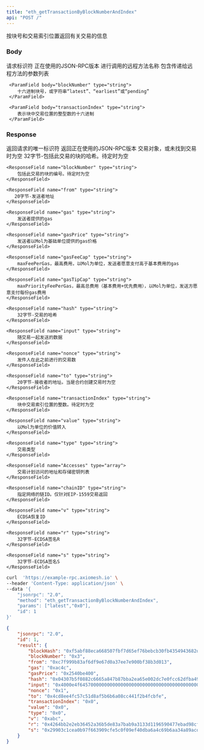 ```yaml
---
title: "eth_getTransactionByBlockNumberAndIndex"
api: "POST /"
---
```



按块号和交易索引位置返回有关交易的信息

### Body

<ParamField body="id" type="number" placeholder="1">
  请求标识符
</ParamField>

<ParamField body="jsonrpc" type="string" placeholder="2.0">
  正在使用的JSON-RPC版本
</ParamField>

<ParamField body="method" type="string" placeholder="eth_getTransactionByBlockNumberAndIndex">
  进行调用的远程方法名称
</ParamField>

<ParamField body="params" type="array">
  包含传递给远程方法的参数列表

     <ParamField body="blockNumber" type="string">
        十六进制块号，或字符串“latest”、“earliest”或“pending”
     </ParamField>

     <ParamField body="transactionIndex" type="string">
        表示块中交易位置的整型数的十六进制
     </ParamField>



</ParamField>

### Response

<ResponseField name="id" type="number">
  返回请求的唯一标识符
</ResponseField>

<ResponseField name="jsonrpc" type="string">
  返回正在使用的JSON-RPC版本
</ResponseField>

<ResponseField name="transaction" type="object">
  交易对象，或未找到交易时为空
 
  <Expandable title="transaction object">
    <ResponseField name="blockHash" type="string">
        32字节-包括此交易的块的哈希。待定时为空
    </ResponseField>

    <ResponseField name="blockNumber" type="string">
        包括此交易的块的编号。待定时为空
    </ResponseField>

    <ResponseField name="from" type="string">
       20字节-发送者地址
    </ResponseField>

    <ResponseField name="gas" type="string">
        发送者提供的gas
    </ResponseField>

    <ResponseField name="gasPrice" type="string">
        发送者以Mol为基础单位提供的gas价格
    </ResponseField>

    <ResponseField name="gasFeeCap" type="string">
        maxFeePerGas，最高费用，以Mol为单位，发送者愿意支付高于基本费用的gas
    </ResponseField>

    <ResponseField name="gasTipCap" type="string">
        maxPriorityFeePerGas，最高总费用（基本费用+优先费用），以Mol为单位，发送方愿意支付每份gas费用
    </ResponseField>

    <ResponseField name="hash" type="string">
        32字节-交易的哈希
    </ResponseField>

    <ResponseField name="input" type="string">
        随交易一起发送的数据
    </ResponseField>

    <ResponseField name="nonce" type="string">
        发件人在此之前进行的交易数
    </ResponseField>

    <ResponseField name="to" type="string">
        20字节-接收者的地址。当是合约创建交易时为空
    </ResponseField>

    <ResponseField name="transactionIndex" type="string">
        块中交易索引位置的整数。待定时为空
    </ResponseField>

    <ResponseField name="value" type="string">
        以Mol为单位的价值转入
    </ResponseField>

    <ResponseField name="type" type="string">
        交易类型
    </ResponseField>

    <ResponseField name="Accesses" type="array">
        交易计划访问的地址和存储密钥列表
    </ResponseField>

    <ResponseField name="chainID" type="string">
        指定网络的链ID。仅针对EIP-1559交易返回
    </ResponseField>

    <ResponseField name="v" type="string">
        ECDSA恢复ID
    </ResponseField>

    <ResponseField name="r" type="string">
        32字节-ECDSA签名R
    </ResponseField>

    <ResponseField name="s" type="string">
        32字节-ECDSA签名S
    </ResponseField>


  </Expandable>

</ResponseField>

<RequestExample>

```bash Example Request
curl  'https://example-rpc.axiomesh.io' \
--header 'Content-Type: application/json' \
--data '{
    "jsonrpc": "2.0",
    "method": "eth_getTransactionByBlockNumberAndIndex",
    "params": ["latest","0x0"],
    "id": 1
}'
```

</RequestExample>

<ResponseExample>

```json Response
{
    "jsonrpc": "2.0",
    "id": 1,
    "result": {
        "blockHash": "0xf5abf88eca668507fbf7d65ef76bebcb30fb4354943682d8a0e97c9da2275a11",
        "blockNumber": "0x3",
        "from": "0xc7f999b83af6df9e67d0a37ee7e900bf38b3d013",
        "gas": "0xac4c",
        "gasPrice": "0x2540be400",
        "hash": "0x04307b5f0882c6665a847b87bba2ea65e002dc7e0fcc62dfba49c4c7b7f15b62",
        "input": "0x4000e4f645700000000000000000000000000000000000000000000000000000000000004570000000000000000000000000000000000000000000000000000000000001",
        "nonce": "0x1",
        "to": "0x4cd8ee4fc57c51d8af5b6b6a08cc441f2b4fcbfe",
        "transactionIndex": "0x0",
        "value": "0x0",
        "type": "0x0",
        "v": "0xabc",
        "r": "0x4264bb2e2eb36452a36b5de83a7bab9a3133d1196590477ebad98cf57669cb6b",
        "s": "0x29903c1cea0b97f663909cfe5c0f09ef40dba6a4c69b6aa34a89acd7d936a96"
    }
}
```

</ResponseExample>